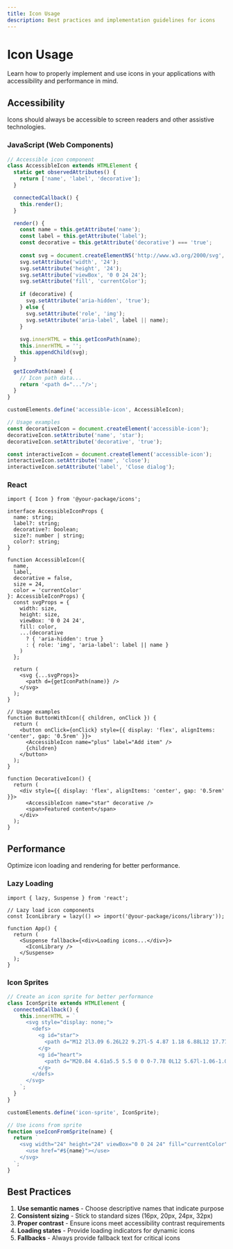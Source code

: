 ```yaml
---
title: Icon Usage
description: Best practices and implementation guidelines for icons
---
```


# Icon Usage

Learn how to properly implement and use icons in your applications with accessibility and performance in mind.

## Accessibility

Icons should always be accessible to screen readers and other assistive technologies.

### JavaScript (Web Components)

```javascript
// Accessible icon component
class AccessibleIcon extends HTMLElement {
  static get observedAttributes() {
    return ['name', 'label', 'decorative'];
  }

  connectedCallback() {
    this.render();
  }

  render() {
    const name = this.getAttribute('name');
    const label = this.getAttribute('label');
    const decorative = this.getAttribute('decorative') === 'true';
    
    const svg = document.createElementNS('http://www.w3.org/2000/svg', 'svg');
    svg.setAttribute('width', '24');
    svg.setAttribute('height', '24');
    svg.setAttribute('viewBox', '0 0 24 24');
    svg.setAttribute('fill', 'currentColor');
    
    if (decorative) {
      svg.setAttribute('aria-hidden', 'true');
    } else {
      svg.setAttribute('role', 'img');
      svg.setAttribute('aria-label', label || name);
    }
    
    svg.innerHTML = this.getIconPath(name);
    this.innerHTML = '';
    this.appendChild(svg);
  }

  getIconPath(name) {
    // Icon path data...
    return '<path d="..."/>';
  }
}

customElements.define('accessible-icon', AccessibleIcon);

// Usage examples
const decorativeIcon = document.createElement('accessible-icon');
decorativeIcon.setAttribute('name', 'star');
decorativeIcon.setAttribute('decorative', 'true');

const interactiveIcon = document.createElement('accessible-icon');
interactiveIcon.setAttribute('name', 'close');
interactiveIcon.setAttribute('label', 'Close dialog');
```

### React

```tsx
import { Icon } from '@your-package/icons';

interface AccessibleIconProps {
  name: string;
  label?: string;
  decorative?: boolean;
  size?: number | string;
  color?: string;
}

function AccessibleIcon({ 
  name, 
  label, 
  decorative = false, 
  size = 24, 
  color = 'currentColor' 
}: AccessibleIconProps) {
  const svgProps = {
    width: size,
    height: size,
    viewBox: '0 0 24 24',
    fill: color,
    ...(decorative 
      ? { 'aria-hidden': true }
      : { role: 'img', 'aria-label': label || name }
    )
  };

  return (
    <svg {...svgProps}>
      <path d={getIconPath(name)} />
    </svg>
  );
}

// Usage examples
function ButtonWithIcon({ children, onClick }) {
  return (
    <button onClick={onClick} style={{ display: 'flex', alignItems: 'center', gap: '0.5rem' }}>
      <AccessibleIcon name="plus" label="Add item" />
      {children}
    </button>
  );
}

function DecorativeIcon() {
  return (
    <div style={{ display: 'flex', alignItems: 'center', gap: '0.5rem' }}>
      <AccessibleIcon name="star" decorative />
      <span>Featured content</span>
    </div>
  );
}
```

## Performance

Optimize icon loading and rendering for better performance.

### Lazy Loading

```tsx
import { lazy, Suspense } from 'react';

// Lazy load icon components
const IconLibrary = lazy(() => import('@your-package/icons/library'));

function App() {
  return (
    <Suspense fallback={<div>Loading icons...</div>}>
      <IconLibrary />
    </Suspense>
  );
}
```

### Icon Sprites

```javascript
// Create an icon sprite for better performance
class IconSprite extends HTMLElement {
  connectedCallback() {
    this.innerHTML = `
      <svg style="display: none;">
        <defs>
          <g id="star">
            <path d="M12 2l3.09 6.26L22 9.27l-5 4.87 1.18 6.88L12 17.77l-6.18 3.25L7 14.14 2 9.27l6.91-1.01L12 2z"/>
          </g>
          <g id="heart">
            <path d="M20.84 4.61a5.5 5.5 0 0 0-7.78 0L12 5.67l-1.06-1.06a5.5 5.5 0 0 0-7.78 7.78l1.06 1.06L12 21.23l7.78-7.78 1.06-1.06a5.5 5.5 0 0 0 0-7.78z"/>
          </g>
        </defs>
      </svg>
    `;
  }
}

customElements.define('icon-sprite', IconSprite);

// Use icons from sprite
function useIconFromSprite(name) {
  return `
    <svg width="24" height="24" viewBox="0 0 24 24" fill="currentColor">
      <use href="#${name}"></use>
    </svg>
  `;
}
```

## Best Practices

1. **Use semantic names** - Choose descriptive names that indicate purpose
2. **Consistent sizing** - Stick to standard sizes (16px, 20px, 24px, 32px)
3. **Proper contrast** - Ensure icons meet accessibility contrast requirements
4. **Loading states** - Provide loading indicators for dynamic icons
5. **Fallbacks** - Always provide fallback text for critical icons
